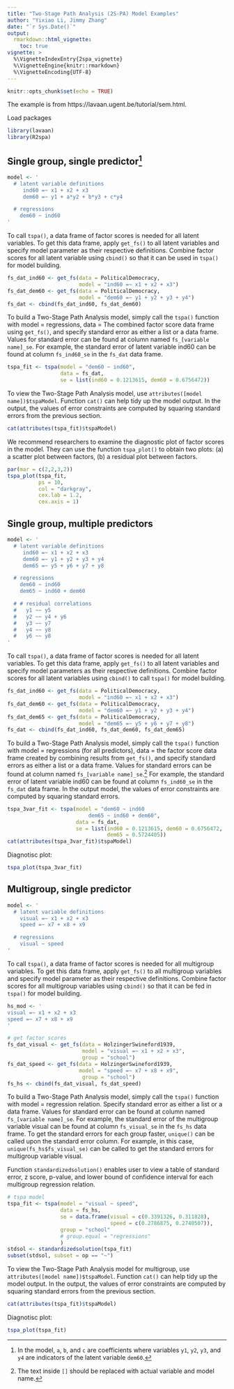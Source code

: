 ```yaml
---
title: "Two-Stage Path Analysis (2S-PA) Model Examples"
author: "Yixiao Li, Jimmy Zhang"
date: "`r Sys.Date()`"
output: 
  rmarkdown::html_vignette:
    toc: true
vignette: >
  %\VignetteIndexEntry{2spa_vignette}
  %\VignetteEngine{knitr::rmarkdown}
  %\VignetteEncoding{UTF-8}
---
```


```r
knitr::opts_chunk$set(echo = TRUE)
```

The example is from https://lavaan.ugent.be/tutorial/sem.html. 

Load packages

```r
library(lavaan)
library(R2spa)
```


## Single group, single predictor^[In the model, `a`, `b`, and `c` are coefficients where variables `y1`, `y2`, `y3`, and `y4` are indicators of the latent variable `dem60`.]

```r
model <- ' 
  # latent variable definitions
     ind60 =~ x1 + x2 + x3
     dem60 =~ y1 + a*y2 + b*y3 + c*y4

  # regressions
    dem60 ~ ind60
'
```

To call `tspa()`, a data frame of factor scores is needed for all latent variables. To get this data frame, apply `get_fs()` to all latent variables and specify model parameter as their respective definitions. Combine factor scores for all latent variable using `cbind()` so that it can be used in `tspa()` for model building.

```r
fs_dat_ind60 <- get_fs(data = PoliticalDemocracy, 
                       model = "ind60 =~ x1 + x2 + x3")
fs_dat_dem60 <- get_fs(data = PoliticalDemocracy, 
                       model = "dem60 =~ y1 + y2 + y3 + y4")
fs_dat <- cbind(fs_dat_ind60, fs_dat_dem60)
```

To build a Two-Stage Path Analysis model, simply call the `tspa()` function with model = regressions, data = The combined factor score data frame using `get_fs()`, and specify standard error as either a list or a data frame. Values for standard error can be found at column named `fs_[variable name]_se`. For example, the standard error of latent variable ind60 can be found at column `fs_ind60_se` in the `fs_dat` data frame.

```r
tspa_fit <- tspa(model = "dem60 ~ ind60", 
                 data = fs_dat, 
                 se = list(ind60 = 0.1213615, dem60 = 0.6756472))
```

To view the Two-Stage Path Analysis model, use `attributes([model name])$tspaModel`. Function `cat()` can help tidy up the model output. In the output, the values of error constraints are computed by squaring standard errors from the previous section.

```r
cat(attributes(tspa_fit)$tspaModel)
```

We recommend researchers to examine the diagnostic plot of factor scores in the model. They can use the function `tspa_plot()` to obtain two plots: (a) a scatter plot between factors, (b) a residual plot between factors.

```r
par(mar = c(2,2,3,2))
tspa_plot(tspa_fit,
          ps = 10,
          col = "darkgray",
          cex.lab = 1.2,
          cex.axis = 1)
```

## Single group, multiple predictors

```r
model <- ' 
  # latent variable definitions
     ind60 =~ x1 + x2 + x3
     dem60 =~ y1 + y2 + y3 + y4
     dem65 =~ y5 + y6 + y7 + y8

  # regressions
    dem60 ~ ind60
    dem65 ~ ind60 + dem60

  # # residual correlations
  #   y1 ~~ y5
  #   y2 ~~ y4 + y6
  #   y3 ~~ y7
  #   y4 ~~ y8
  #   y6 ~~ y8
'
```

To call `tspa()`, a data frame of factor scores is needed for all latent variables. To get this data frame, apply `get_fs()` to all latent variables and specify model parameters as their respective definitions. Combine factor scores for all latent variables using `cbind()` to call `tspa()` for model building.

```r
fs_dat_ind60 <- get_fs(data = PoliticalDemocracy, 
                       model = "ind60 =~ x1 + x2 + x3")
fs_dat_dem60 <- get_fs(data = PoliticalDemocracy, 
                       model = "dem60 =~ y1 + y2 + y3 + y4")
fs_dat_dem65 <- get_fs(data = PoliticalDemocracy, 
                       model = "dem65 =~ y5 + y6 + y7 + y8")
fs_dat <- cbind(fs_dat_ind60, fs_dat_dem60, fs_dat_dem65)
```

To build a Two-Stage Path Analysis model, simply call the `tspa()` function with model = regressions (for all predictors), data = the factor score data frame created by combining results from `get_fs()`, and specify standard errors as either a list or a data frame. Values for standard errors can be found at column named `fs_[variable name]_se`.^[The text inside `[]` should be replaced with actual variable and model name.] For example, the standard error of latent variable ind60 can be found at column `fs_ind60_se` in the `fs_dat` data frame. In the output model, the values of error constraints are computed by squaring standard errors.

```r
tspa_3var_fit <- tspa(model = "dem60 ~ ind60
                          dem65 ~ ind60 + dem60", 
                      data = fs_dat, 
                      se = list(ind60 = 0.1213615, dem60 = 0.6756472, 
                                dem65 = 0.5724405))
cat(attributes(tspa_3var_fit)$tspaModel)
```

Diagnotisc plot:

```r
tspa_plot(tspa_3var_fit)
```

## Multigroup, single predictor

```r
model <- ' 
  # latent variable definitions
    visual =~ x1 + x2 + x3
    speed =~ x7 + x8 + x9

  # regressions
    visual ~ speed
'
```

To call `tspa()`, a data frame of factor scores is needed for all multigroup variables. To get this data frame, apply `get_fs()` to all multigroup variables and specify model parameter as their respective definitions. Combine factor scores for all multigroup variables using `cbind()` so that it can be fed in `tspa()` for model building.

```r
hs_mod <- '
visual =~ x1 + x2 + x3
speed =~ x7 + x8 + x9
'

# get factor scores
fs_dat_visual <- get_fs(data = HolzingerSwineford1939, 
                        model = "visual =~ x1 + x2 + x3", 
                        group = "school")
fs_dat_speed <- get_fs(data = HolzingerSwineford1939, 
                       model = "speed =~ x7 + x8 + x9", 
                        group = "school")
fs_hs <- cbind(fs_dat_visual, fs_dat_speed)
```

To build a Two-Stage Path Analysis model, simply call the `tspa()` function with model = regression relation. Specify standard error as either a list or a data frame. Values for standard error can be found at column named `fs_[variable name]_se`. For example, the standard error of the multigroup variable visual can be found at column `fs_visual_se` in the `fs_hs` data frame. To get the standard errors for each group faster, `unique()` can be called upon the standard error column. For example, in this case, `unique(fs_hs$fs_visual_se)` can be called to get the standard errors for multigroup variable visual.

Function `standardizedsolution()` enables user to view a table of standard error, z score, p-value, and lower bound of confidence interval for each multigroup regression relation.

```r
# tspa model
tspa_fit <- tspa(model = "visual ~ speed",
                 data = fs_hs,
                 se = data.frame(visual = c(0.3391326, 0.311828),
                                 speed = c(0.2786875, 0.2740507)),
                 group = "school"
                 # group.equal = "regressions"
                 )
stdsol <- standardizedsolution(tspa_fit)
subset(stdsol, subset = op == "~")
```

To view the Two-Stage Path Analysis model for multigroup, use `attributes([model name])$tspaModel`. Function `cat()` can help tidy up the model output. In the output, the values of error constraints are computed by squaring standard errors from the previous section.

```r
cat(attributes(tspa_fit)$tspaModel)
```

Diagnotisc plot:

```r
tspa_plot(tspa_fit)
```

